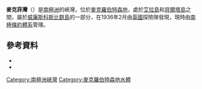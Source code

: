 {{coord|67|22|S|59|43|E|source:GNIS|display=title}}

'''麥克菲灣'''（{{lang-en|Macfie Sound}}）是[[南極洲|南極洲]]的峽灣，位於[[麥克羅伯特森地|麥克羅伯特森地]]，處於[[艾拉島_(南極洲)|艾拉島]]和[[貝爾塔島|貝爾塔島]]之間，屬於[[威廉斯科斯比群島|威廉斯科斯比群島]]的一部分，在1936年2月由[[英國|英國]]探險隊發現，現時由[[南極條約體系|南極條約體系]]管理。

==參考資料==
*{{cite gnis | type = antarid | id = 9214| name = Macfie Sound | accessdate = 2013-07-15}}
*{{usgs-gazetteer|id=9214}}

{{DEFAULTSORT:Macfie Sound}}
[[Category:南極洲峽灣|Category:南極洲峽灣]]
[[Category:麥克羅伯特森地水體|Category:麥克羅伯特森地水體]]


{{MacRobertsonLand-geo-stub}}